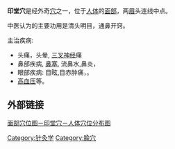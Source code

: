 {{medref}}
{{medical}}
'''印堂穴'''是经外奇[[穴位|穴]]之一，位于[[人体|人体]]的[[面部|面部]]，两[[眉|眉]]头连线中点。

中医认为的主要功用是清头明目，通鼻开窍。　

主治疾病:
* 头痛，头晕, [[三叉神经|三叉神经]]痛　　
* 鼻部疾病, [[鼻塞|鼻塞]], 流鼻水,鼻炎，
* 眼部疾病: 目眩,目赤肿痛，。
* [[高血压|高血压]]等。
==外部链接==
[http://www.mifang.org/am/xue/yintang.html 面部穴位图－印堂穴－人体穴位分布图] {{Wayback|url=http://www.mifang.org/am/xue/yintang.html |date=20200209021717 }}

[[Category:针灸学|Category:针灸学]]
[[Category:腧穴|Category:腧穴]]